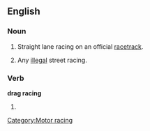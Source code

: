 ==English==
{{wikipedia}}

===Noun===
{{en-noun|-|sg=[[drag]] [[racing]]}}

# Straight lane racing on an official [[racetrack]].
# {{colloquial}} Any [[illegal]] street racing.

===Verb===
'''drag racing'''

# {{present participle of|drag race}}

[[Category:Motor racing]]